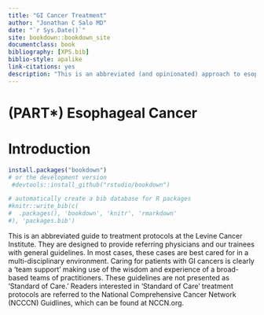 ```yaml
--- 
title: "GI Cancer Treatment"
author: "Jonathan C Salo MD"
date: "`r Sys.Date()`"
site: bookdown::bookdown_site
documentclass: book
bibliography: [XPS.bib]
biblio-style: apalike
link-citations: yes
description: "This is an abbreviated (and opinionated) approach to esophageal cancer staging and treatment, designed to provide practical guidance"
---
```



# (PART\*) Esophageal Cancer {-}

# Introduction {-}

```r
install.packages("bookdown")
# or the development version
 #devtools::install_github("rstudio/bookdown")
```


```r
# automatically create a bib database for R packages
#knitr::write_bib(c(
#  .packages(), 'bookdown', 'knitr', 'rmarkdown'
#), 'packages.bib')
```

This is an abbreviated guide to treatment protocols at the Levine Cancer Institute. They are designed to provide referring physicians and our trainees with general guidelines.  In most cases, these cases are best cared for in a multi-disciplinary environment. Caring for patients with GI cancers is clearly a 'team support' making use of the wisdom and experience of a broad-based teams of practitioners. These guidelines are not presented as 'Standard of Care.' Readers interested in 'Standard of Care' treatment protocols are referred to the National Comprehensive Cancer Network (NCCCN) Guidlines, which can be found at NCCN.org.